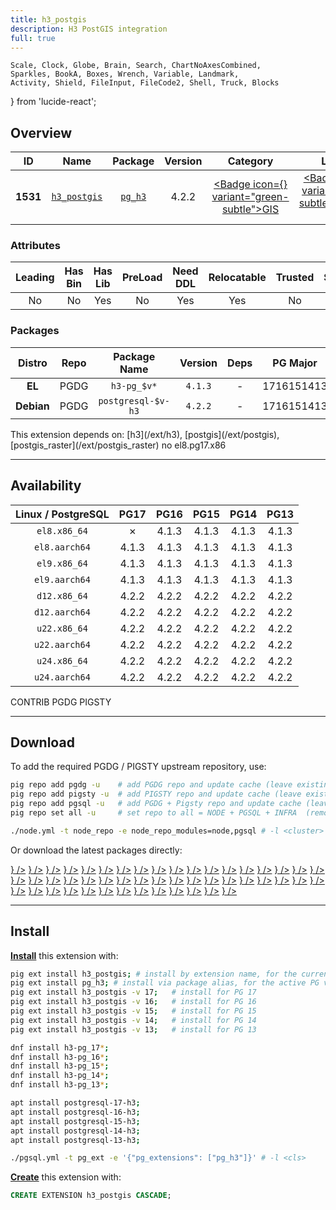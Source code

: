```yaml
---
title: h3_postgis
description: H3 PostGIS integration
full: true
---
```


    Scale, Clock, Globe, Brain, Search, ChartNoAxesCombined,
    Sparkles, BookA, Boxes, Wrench, Variable, Landmark,
    Activity, Shield, FileInput, FileCode2, Shell, Truck, Blocks
} from 'lucide-react';

## Overview

| <TooltipIconButton tooltip="Extension unique identifier" side="top">ID</TooltipIconButton> | <TooltipIconButton tooltip="Extension name" side="top">Name</TooltipIconButton> | <TooltipIconButton tooltip="Package name for installation" side="top">Package</TooltipIconButton> | <TooltipIconButton tooltip="Latest available extension version" side="top">Version</TooltipIconButton> | <TooltipIconButton tooltip="Extension category" side="top">Category</TooltipIconButton> | <TooltipIconButton tooltip="Open source license" side="top">License</TooltipIconButton> | <TooltipIconButton tooltip="Programming language" side="top">Lang</TooltipIconButton> |
|:--------:|:--------:|:----------:|:--------------:|:---------------------------------------:|:------------------------------------------------------:|:----:|
| **1531** | [`h3_postgis`](https://github.com/zachasme/h3-pg) | [`pg_h3`](/ext/h3) | 4.2.2 | <a href="/ext/gis" className="no-underline"><Badge icon={<Globe />} variant="green-subtle">GIS</Badge></a> | <a href="/ext/list/license#apache-20" className="no-underline"><Badge icon={<Scale />} variant="green-subtle">Apache-2.0</Badge></a> | <a href="/ext/list/lang#c"><Badge icon={<FileCode2 />} variant="blue-subtle">C</Badge></a> |

### Attributes

| <TooltipIconButton tooltip="The Primary Leading extension in the Package" side="top">Leading</TooltipIconButton> | <TooltipIconButton tooltip="Contains binary utils" side="top">Has Bin</TooltipIconButton> | <TooltipIconButton tooltip="Contains .so shared library files" side="top">Has Lib</TooltipIconButton> | <TooltipIconButton tooltip="Requires preloading via shared_preload_libraries" side="top">PreLoad</TooltipIconButton> | <TooltipIconButton tooltip="Requires CREATE EXTENSION DDL command" side="top">Need DDL</TooltipIconButton> | <TooltipIconButton tooltip="Can be installed in any schema" side="top">Relocatable</TooltipIconButton> | <TooltipIconButton tooltip="Can be created by non-superuser" side="top">Trusted</TooltipIconButton> | <TooltipIconButton tooltip="Schemas used by this extension" side="top">Schemas</TooltipIconButton> |
|:-------:|:-------:|:-------:|:-------:|:--------:|:-----------:|:-------:|:-------:|
| No | No | Yes | No | Yes | Yes | No | - |

### Packages

| <TooltipIconButton tooltip="Linux distribution family, EL or Debian" side="top">Distro</TooltipIconButton> | <TooltipIconButton tooltip="Package repository" side="top">Repo</TooltipIconButton> | <TooltipIconButton tooltip="The RPM/DEB Package Name Pattern (replace $v with real pg major)" side="top">Package Name</TooltipIconButton> | <TooltipIconButton tooltip="Latest package version" side="top">Version</TooltipIconButton> | <TooltipIconButton tooltip="RPM/DEB Package dependencies" side="top">Deps</TooltipIconButton> | <TooltipIconButton tooltip="Available in these PostgreSQL Major Versions" side="top">PG Major</TooltipIconButton> |
|:----------:|:--------:|:------------------------:|:-----------:|:------------:|:------------------:|
|   **EL**   | <Badge variant="blue-subtle"><span className="font-bold">PGDG</span></Badge> | `h3-pg_$v*` | `4.1.3` | - | <Badge variant="green-subtle">17</Badge><Badge variant="green-subtle">16</Badge><Badge variant="green-subtle">15</Badge><Badge variant="green-subtle">14</Badge><Badge variant="green-subtle">13</Badge> |
| **Debian** | <Badge variant="blue-subtle"><span className="font-bold">PGDG</span></Badge> | `postgresql-$v-h3` | `4.2.2` | - | <Badge variant="green-subtle">17</Badge><Badge variant="green-subtle">16</Badge><Badge variant="green-subtle">15</Badge><Badge variant="green-subtle">14</Badge><Badge variant="green-subtle">13</Badge> |


<Callout title="Dependencies" type="warn">
    This extension depends on: [h3](/ext/h3), [postgis](/ext/postgis), [postgis_raster](/ext/postgis_raster)
</Callout>

<Callout title="Comments" type="info">
    no el8.pg17.x86
</Callout>


------

## Availability

| <TooltipIconButton tooltip="Linux Distro Arch / PostgreSQL Major Version" side="top">Linux / PostgreSQL </TooltipIconButton> | **PG17** | **PG16** | **PG15** | **PG14** | **PG13** |
|:-----:|:-----:|:-----:|:-----:|:-----:|:-----:|
| `el8.x86_64` | <Badge variant="red-subtle">✗</Badge> | <Badge variant="blue-subtle">4.1.3</Badge> | <Badge variant="blue-subtle">4.1.3</Badge> | <Badge variant="blue-subtle">4.1.3</Badge> | <Badge variant="blue-subtle">4.1.3</Badge> |
| `el8.aarch64` | <Badge variant="blue-subtle">4.1.3</Badge> | <Badge variant="blue-subtle">4.1.3</Badge> | <Badge variant="blue-subtle">4.1.3</Badge> | <Badge variant="blue-subtle">4.1.3</Badge> | <Badge variant="blue-subtle">4.1.3</Badge> |
| `el9.x86_64` | <Badge variant="blue-subtle">4.1.3</Badge> | <Badge variant="blue-subtle">4.1.3</Badge> | <Badge variant="blue-subtle">4.1.3</Badge> | <Badge variant="blue-subtle">4.1.3</Badge> | <Badge variant="blue-subtle">4.1.3</Badge> |
| `el9.aarch64` | <Badge variant="blue-subtle">4.1.3</Badge> | <Badge variant="blue-subtle">4.1.3</Badge> | <Badge variant="blue-subtle">4.1.3</Badge> | <Badge variant="blue-subtle">4.1.3</Badge> | <Badge variant="blue-subtle">4.1.3</Badge> |
| `d12.x86_64` | <Badge variant="blue-subtle">4.2.2</Badge> | <Badge variant="blue-subtle">4.2.2</Badge> | <Badge variant="blue-subtle">4.2.2</Badge> | <Badge variant="blue-subtle">4.2.2</Badge> | <Badge variant="blue-subtle">4.2.2</Badge> |
| `d12.aarch64` | <Badge variant="blue-subtle">4.2.2</Badge> | <Badge variant="blue-subtle">4.2.2</Badge> | <Badge variant="blue-subtle">4.2.2</Badge> | <Badge variant="blue-subtle">4.2.2</Badge> | <Badge variant="blue-subtle">4.2.2</Badge> |
| `u22.x86_64` | <Badge variant="blue-subtle">4.2.2</Badge> | <Badge variant="blue-subtle">4.2.2</Badge> | <Badge variant="blue-subtle">4.2.2</Badge> | <Badge variant="blue-subtle">4.2.2</Badge> | <Badge variant="blue-subtle">4.2.2</Badge> |
| `u22.aarch64` | <Badge variant="blue-subtle">4.2.2</Badge> | <Badge variant="blue-subtle">4.2.2</Badge> | <Badge variant="blue-subtle">4.2.2</Badge> | <Badge variant="blue-subtle">4.2.2</Badge> | <Badge variant="blue-subtle">4.2.2</Badge> |
| `u24.x86_64` | <Badge variant="blue-subtle">4.2.2</Badge> | <Badge variant="blue-subtle">4.2.2</Badge> | <Badge variant="blue-subtle">4.2.2</Badge> | <Badge variant="blue-subtle">4.2.2</Badge> | <Badge variant="blue-subtle">4.2.2</Badge> |
| `u24.aarch64` | <Badge variant="blue-subtle">4.2.2</Badge> | <Badge variant="blue-subtle">4.2.2</Badge> | <Badge variant="blue-subtle">4.2.2</Badge> | <Badge variant="blue-subtle">4.2.2</Badge> | <Badge variant="blue-subtle">4.2.2</Badge> |

<Badge variant="green-subtle"><span className="font-black">CONTRIB</span></Badge> <Badge variant="blue-subtle"><span className="font-black">PGDG</span></Badge> <Badge variant="amber-subtle"><span className="font-black">PIGSTY</span></Badge>

------

## Download

To add the required PGDG / PIGSTY upstream repository, use:

```bash tab="pig"
pig repo add pgdg -u    # add PGDG repo and update cache (leave existing repos)
pig repo add pigsty -u  # add PIGSTY repo and update cache (leave existing repos)
pig repo add pgsql -u   # add PGDG + Pigsty repo and update cache (leave existing repos)
pig repo set all -u     # set repo to all = NODE + PGSQL + INFRA  (remove existing repos)
```
```bash tab="pigsty"
./node.yml -t node_repo -e node_repo_modules=node,pgsql # -l <cluster>
```

Or download the latest packages directly:

<Files>
    <Folder name="el8.x86_64">
        <a href="https://download.postgresql.org/pub/repos/yum/16/redhat/rhel-8-x86_64/h3-pg_16-4.1.3-1PGDG.rhel8.x86_64.rpm"><File name="h3-pg_16-4.1.3-1PGDG.rhel8.x86_64.rpm" icon={<Package className="text-emerald-500" />} /></a>
        <a href="https://download.postgresql.org/pub/repos/yum/15/redhat/rhel-8-x86_64/h3-pg_15-4.1.3-1PGDG.rhel8.x86_64.rpm"><File name="h3-pg_15-4.1.3-1PGDG.rhel8.x86_64.rpm" icon={<Package className="text-emerald-500" />} /></a>
        <a href="https://download.postgresql.org/pub/repos/yum/14/redhat/rhel-8-x86_64/h3-pg_14-4.1.3-1PGDG.rhel8.x86_64.rpm"><File name="h3-pg_14-4.1.3-1PGDG.rhel8.x86_64.rpm" icon={<Package className="text-emerald-500" />} /></a>
        <a href="https://download.postgresql.org/pub/repos/yum/13/redhat/rhel-8-x86_64/h3-pg_13-4.1.3-1PGDG.rhel8.x86_64.rpm"><File name="h3-pg_13-4.1.3-1PGDG.rhel8.x86_64.rpm" icon={<Package className="text-emerald-500" />} /></a>
    </Folder>
    <Folder name="el8.aarch64">
        <a href="https://download.postgresql.org/pub/repos/yum/17/redhat/rhel-8-aarch64/h3-pg_17-4.1.3-3PGDG.rhel8.aarch64.rpm"><File name="h3-pg_17-4.1.3-3PGDG.rhel8.aarch64.rpm" icon={<Package className="text-orange-500" />} /></a>
        <a href="https://download.postgresql.org/pub/repos/yum/16/redhat/rhel-8-aarch64/h3-pg_16-4.1.3-1PGDG.rhel8.aarch64.rpm"><File name="h3-pg_16-4.1.3-1PGDG.rhel8.aarch64.rpm" icon={<Package className="text-orange-500" />} /></a>
        <a href="https://download.postgresql.org/pub/repos/yum/15/redhat/rhel-8-aarch64/h3-pg_15-4.1.3-1PGDG.rhel8.aarch64.rpm"><File name="h3-pg_15-4.1.3-1PGDG.rhel8.aarch64.rpm" icon={<Package className="text-orange-500" />} /></a>
        <a href="https://download.postgresql.org/pub/repos/yum/14/redhat/rhel-8-aarch64/h3-pg_14-4.1.3-1PGDG.rhel8.aarch64.rpm"><File name="h3-pg_14-4.1.3-1PGDG.rhel8.aarch64.rpm" icon={<Package className="text-orange-500" />} /></a>
        <a href="https://download.postgresql.org/pub/repos/yum/13/redhat/rhel-8-aarch64/h3-pg_13-4.1.3-1PGDG.rhel8.aarch64.rpm"><File name="h3-pg_13-4.1.3-1PGDG.rhel8.aarch64.rpm" icon={<Package className="text-orange-500" />} /></a>
    </Folder>
    <Folder name="el9.x86_64">
        <a href="https://download.postgresql.org/pub/repos/yum/17/redhat/rhel-9-x86_64/h3-pg_17-4.1.3-3PGDG.rhel9.x86_64.rpm"><File name="h3-pg_17-4.1.3-3PGDG.rhel9.x86_64.rpm" icon={<Package className="text-emerald-500" />} /></a>
        <a href="https://download.postgresql.org/pub/repos/yum/16/redhat/rhel-9-x86_64/h3-pg_16-4.1.3-1PGDG.rhel9.x86_64.rpm"><File name="h3-pg_16-4.1.3-1PGDG.rhel9.x86_64.rpm" icon={<Package className="text-emerald-500" />} /></a>
        <a href="https://download.postgresql.org/pub/repos/yum/15/redhat/rhel-9-x86_64/h3-pg_15-4.1.3-1PGDG.rhel9.x86_64.rpm"><File name="h3-pg_15-4.1.3-1PGDG.rhel9.x86_64.rpm" icon={<Package className="text-emerald-500" />} /></a>
        <a href="https://download.postgresql.org/pub/repos/yum/14/redhat/rhel-9-x86_64/h3-pg_14-4.1.3-1PGDG.rhel9.x86_64.rpm"><File name="h3-pg_14-4.1.3-1PGDG.rhel9.x86_64.rpm" icon={<Package className="text-emerald-500" />} /></a>
        <a href="https://download.postgresql.org/pub/repos/yum/13/redhat/rhel-9-x86_64/h3-pg_13-4.1.3-1PGDG.rhel9.x86_64.rpm"><File name="h3-pg_13-4.1.3-1PGDG.rhel9.x86_64.rpm" icon={<Package className="text-emerald-500" />} /></a>
    </Folder>
    <Folder name="el9.aarch64">
        <a href="https://download.postgresql.org/pub/repos/yum/17/redhat/rhel-9-aarch64/h3-pg_17-4.1.3-3PGDG.rhel9.aarch64.rpm"><File name="h3-pg_17-4.1.3-3PGDG.rhel9.aarch64.rpm" icon={<Package className="text-orange-500" />} /></a>
        <a href="https://download.postgresql.org/pub/repos/yum/16/redhat/rhel-9-aarch64/h3-pg_16-4.1.3-1PGDG.rhel9.aarch64.rpm"><File name="h3-pg_16-4.1.3-1PGDG.rhel9.aarch64.rpm" icon={<Package className="text-orange-500" />} /></a>
        <a href="https://download.postgresql.org/pub/repos/yum/15/redhat/rhel-9-aarch64/h3-pg_15-4.1.3-1PGDG.rhel9.aarch64.rpm"><File name="h3-pg_15-4.1.3-1PGDG.rhel9.aarch64.rpm" icon={<Package className="text-orange-500" />} /></a>
        <a href="https://download.postgresql.org/pub/repos/yum/14/redhat/rhel-9-aarch64/h3-pg_14-4.1.3-1PGDG.rhel9.aarch64.rpm"><File name="h3-pg_14-4.1.3-1PGDG.rhel9.aarch64.rpm" icon={<Package className="text-orange-500" />} /></a>
        <a href="https://download.postgresql.org/pub/repos/yum/13/redhat/rhel-9-aarch64/h3-pg_13-4.1.3-1PGDG.rhel9.aarch64.rpm"><File name="h3-pg_13-4.1.3-1PGDG.rhel9.aarch64.rpm" icon={<Package className="text-orange-500" />} /></a>
    </Folder>
    <Folder name="d12.x86_64">
        <a href="https://apt.postgresql.org/pub/repos/apt/pool/main/h/h3-pg/postgresql-17-h3_4.2.2-1.pgdg120+1_arm64.deb"><File name="postgresql-17-h3_4.2.2-1.pgdg120+1_arm64.deb" icon={<Box className="text-emerald-500" />} /></a>
        <a href="https://apt.postgresql.org/pub/repos/apt/pool/main/h/h3-pg/postgresql-16-h3_4.2.2-1.pgdg120+1_arm64.deb"><File name="postgresql-16-h3_4.2.2-1.pgdg120+1_arm64.deb" icon={<Box className="text-emerald-500" />} /></a>
        <a href="https://apt.postgresql.org/pub/repos/apt/pool/main/h/h3-pg/postgresql-15-h3_4.2.2-1.pgdg120+1_arm64.deb"><File name="postgresql-15-h3_4.2.2-1.pgdg120+1_arm64.deb" icon={<Box className="text-emerald-500" />} /></a>
        <a href="https://apt.postgresql.org/pub/repos/apt/pool/main/h/h3-pg/postgresql-14-h3_4.2.2-1.pgdg120+1_arm64.deb"><File name="postgresql-14-h3_4.2.2-1.pgdg120+1_arm64.deb" icon={<Box className="text-emerald-500" />} /></a>
        <a href="https://apt.postgresql.org/pub/repos/apt/pool/main/h/h3-pg/postgresql-13-h3_4.2.2-1.pgdg120+1_arm64.deb"><File name="postgresql-13-h3_4.2.2-1.pgdg120+1_arm64.deb" icon={<Box className="text-emerald-500" />} /></a>
    </Folder>
    <Folder name="d12.aarch64">
        <a href="https://apt.postgresql.org/pub/repos/apt/pool/main/h/h3-pg/postgresql-17-h3_4.2.2-1.pgdg120+1_amd64.deb"><File name="postgresql-17-h3_4.2.2-1.pgdg120+1_amd64.deb" icon={<Box className="text-orange-500" />} /></a>
        <a href="https://apt.postgresql.org/pub/repos/apt/pool/main/h/h3-pg/postgresql-16-h3_4.2.2-1.pgdg120+1_amd64.deb"><File name="postgresql-16-h3_4.2.2-1.pgdg120+1_amd64.deb" icon={<Box className="text-orange-500" />} /></a>
        <a href="https://apt.postgresql.org/pub/repos/apt/pool/main/h/h3-pg/postgresql-15-h3_4.2.2-1.pgdg120+1_amd64.deb"><File name="postgresql-15-h3_4.2.2-1.pgdg120+1_amd64.deb" icon={<Box className="text-orange-500" />} /></a>
        <a href="https://apt.postgresql.org/pub/repos/apt/pool/main/h/h3-pg/postgresql-14-h3_4.2.2-1.pgdg120+1_amd64.deb"><File name="postgresql-14-h3_4.2.2-1.pgdg120+1_amd64.deb" icon={<Box className="text-orange-500" />} /></a>
        <a href="https://apt.postgresql.org/pub/repos/apt/pool/main/h/h3-pg/postgresql-13-h3_4.2.2-1.pgdg120+1_amd64.deb"><File name="postgresql-13-h3_4.2.2-1.pgdg120+1_amd64.deb" icon={<Box className="text-orange-500" />} /></a>
    </Folder>
    <Folder name="u22.x86_64">
        <a href="https://apt.postgresql.org/pub/repos/apt/pool/main/h/h3-pg/postgresql-17-h3_4.2.2-1.pgdg22.04+1_amd64.deb"><File name="postgresql-17-h3_4.2.2-1.pgdg22.04+1_amd64.deb" icon={<Box className="text-emerald-500" />} /></a>
        <a href="https://apt.postgresql.org/pub/repos/apt/pool/main/h/h3-pg/postgresql-16-h3_4.2.2-1.pgdg22.04+1_amd64.deb"><File name="postgresql-16-h3_4.2.2-1.pgdg22.04+1_amd64.deb" icon={<Box className="text-emerald-500" />} /></a>
        <a href="https://apt.postgresql.org/pub/repos/apt/pool/main/h/h3-pg/postgresql-15-h3_4.2.2-1.pgdg22.04+1_amd64.deb"><File name="postgresql-15-h3_4.2.2-1.pgdg22.04+1_amd64.deb" icon={<Box className="text-emerald-500" />} /></a>
        <a href="https://apt.postgresql.org/pub/repos/apt/pool/main/h/h3-pg/postgresql-14-h3_4.2.2-1.pgdg22.04+1_amd64.deb"><File name="postgresql-14-h3_4.2.2-1.pgdg22.04+1_amd64.deb" icon={<Box className="text-emerald-500" />} /></a>
        <a href="https://apt.postgresql.org/pub/repos/apt/pool/main/h/h3-pg/postgresql-13-h3_4.2.2-1.pgdg22.04+1_amd64.deb"><File name="postgresql-13-h3_4.2.2-1.pgdg22.04+1_amd64.deb" icon={<Box className="text-emerald-500" />} /></a>
    </Folder>
    <Folder name="u22.aarch64">
        <a href="https://apt.postgresql.org/pub/repos/apt/pool/main/h/h3-pg/postgresql-17-h3_4.2.2-1.pgdg22.04+1_arm64.deb"><File name="postgresql-17-h3_4.2.2-1.pgdg22.04+1_arm64.deb" icon={<Box className="text-orange-500" />} /></a>
        <a href="https://apt.postgresql.org/pub/repos/apt/pool/main/h/h3-pg/postgresql-16-h3_4.2.2-1.pgdg22.04+1_arm64.deb"><File name="postgresql-16-h3_4.2.2-1.pgdg22.04+1_arm64.deb" icon={<Box className="text-orange-500" />} /></a>
        <a href="https://apt.postgresql.org/pub/repos/apt/pool/main/h/h3-pg/postgresql-15-h3_4.2.2-1.pgdg22.04+1_arm64.deb"><File name="postgresql-15-h3_4.2.2-1.pgdg22.04+1_arm64.deb" icon={<Box className="text-orange-500" />} /></a>
        <a href="https://apt.postgresql.org/pub/repos/apt/pool/main/h/h3-pg/postgresql-14-h3_4.2.2-1.pgdg22.04+1_arm64.deb"><File name="postgresql-14-h3_4.2.2-1.pgdg22.04+1_arm64.deb" icon={<Box className="text-orange-500" />} /></a>
        <a href="https://apt.postgresql.org/pub/repos/apt/pool/main/h/h3-pg/postgresql-13-h3_4.2.2-1.pgdg22.04+1_arm64.deb"><File name="postgresql-13-h3_4.2.2-1.pgdg22.04+1_arm64.deb" icon={<Box className="text-orange-500" />} /></a>
    </Folder>
    <Folder name="u24.x86_64">
        <a href="https://apt.postgresql.org/pub/repos/apt/pool/main/h/h3-pg/postgresql-17-h3_4.2.2-1.pgdg24.04+1_amd64.deb"><File name="postgresql-17-h3_4.2.2-1.pgdg24.04+1_amd64.deb" icon={<Box className="text-emerald-500" />} /></a>
        <a href="https://apt.postgresql.org/pub/repos/apt/pool/main/h/h3-pg/postgresql-16-h3_4.2.2-1.pgdg24.04+1_amd64.deb"><File name="postgresql-16-h3_4.2.2-1.pgdg24.04+1_amd64.deb" icon={<Box className="text-emerald-500" />} /></a>
        <a href="https://apt.postgresql.org/pub/repos/apt/pool/main/h/h3-pg/postgresql-15-h3_4.2.2-1.pgdg24.04+1_amd64.deb"><File name="postgresql-15-h3_4.2.2-1.pgdg24.04+1_amd64.deb" icon={<Box className="text-emerald-500" />} /></a>
        <a href="https://apt.postgresql.org/pub/repos/apt/pool/main/h/h3-pg/postgresql-14-h3_4.2.2-1.pgdg24.04+1_amd64.deb"><File name="postgresql-14-h3_4.2.2-1.pgdg24.04+1_amd64.deb" icon={<Box className="text-emerald-500" />} /></a>
        <a href="https://apt.postgresql.org/pub/repos/apt/pool/main/h/h3-pg/postgresql-13-h3_4.2.2-1.pgdg24.04+1_amd64.deb"><File name="postgresql-13-h3_4.2.2-1.pgdg24.04+1_amd64.deb" icon={<Box className="text-emerald-500" />} /></a>
    </Folder>
    <Folder name="u24.aarch64">
        <a href="https://apt.postgresql.org/pub/repos/apt/pool/main/h/h3-pg/postgresql-17-h3_4.2.2-1.pgdg24.04+1_arm64.deb"><File name="postgresql-17-h3_4.2.2-1.pgdg24.04+1_arm64.deb" icon={<Box className="text-orange-500" />} /></a>
        <a href="https://apt.postgresql.org/pub/repos/apt/pool/main/h/h3-pg/postgresql-16-h3_4.2.2-1.pgdg24.04+1_arm64.deb"><File name="postgresql-16-h3_4.2.2-1.pgdg24.04+1_arm64.deb" icon={<Box className="text-orange-500" />} /></a>
        <a href="https://apt.postgresql.org/pub/repos/apt/pool/main/h/h3-pg/postgresql-15-h3_4.2.2-1.pgdg24.04+1_arm64.deb"><File name="postgresql-15-h3_4.2.2-1.pgdg24.04+1_arm64.deb" icon={<Box className="text-orange-500" />} /></a>
        <a href="https://apt.postgresql.org/pub/repos/apt/pool/main/h/h3-pg/postgresql-14-h3_4.2.2-1.pgdg24.04+1_arm64.deb"><File name="postgresql-14-h3_4.2.2-1.pgdg24.04+1_arm64.deb" icon={<Box className="text-orange-500" />} /></a>
        <a href="https://apt.postgresql.org/pub/repos/apt/pool/main/h/h3-pg/postgresql-13-h3_4.2.2-1.pgdg24.04+1_arm64.deb"><File name="postgresql-13-h3_4.2.2-1.pgdg24.04+1_arm64.deb" icon={<Box className="text-orange-500" />} /></a>
    </Folder>
</Files>

------

## Install

[**Install**](/docs/pgsql/extension/install) this extension with:

```bash tab="pig"
pig ext install h3_postgis; # install by extension name, for the current active PG version
pig ext install pg_h3; # install via package alias, for the active PG version
pig ext install h3_postgis -v 17;   # install for PG 17
pig ext install h3_postgis -v 16;   # install for PG 16
pig ext install h3_postgis -v 15;   # install for PG 15
pig ext install h3_postgis -v 14;   # install for PG 14
pig ext install h3_postgis -v 13;   # install for PG 13
```
```bash tab="yum" 
dnf install h3-pg_17*;
dnf install h3-pg_16*;
dnf install h3-pg_15*;
dnf install h3-pg_14*;
dnf install h3-pg_13*;
```
```bash tab="apt" 
apt install postgresql-17-h3;
apt install postgresql-16-h3;
apt install postgresql-15-h3;
apt install postgresql-14-h3;
apt install postgresql-13-h3;
```
```bash tab="ansible"
./pgsql.yml -t pg_ext -e '{"pg_extensions": ["pg_h3"]}' # -l <cls>
```

[**Create**](/docs/pgsql/extension/create) this extension with:

```sql
CREATE EXTENSION h3_postgis CASCADE;
```



